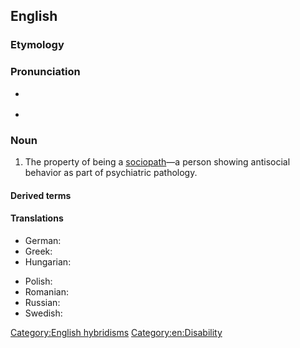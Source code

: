 ==English==

===Etymology===
{{confix|en|socio|pathy}}

===Pronunciation===
* {{a|UK}} {{IPA|en|/ˈsoʊ.ʃi.əˌpæθi/}}
* {{a|US}} {{IPA|en|/ˈsoʊ.si.əˌpæθi/}}

===Noun===
{{en-noun|~}}

# {{lb|en|psychiatry}} The property of being a [[sociopath]]—a person showing antisocial behavior as part of psychiatric pathology.
#: {{syn|en|psychopathy|q1=loosely}}

====Derived terms====
{{col4|en
|sociopath
|sociopathic
|sociopathology
}}

====Translations====
{{trans-top|personality disorder}}
* German: {{t|de|Soziopathie|f}}
* Greek: {{t+|el|κοινωνιοπάθεια}}
* Hungarian: {{t|hu|szociopátia}}
{{trans-mid}}
* Polish: {{t+|pl|socjopatia|f}}
* Romanian: {{t|ro|sociopatie|f}}
* Russian: {{t+|ru|социопа́тия|f}}
* Swedish: {{t+|sv|sociopati|c}}
{{trans-bottom}}

[[Category:English hybridisms]]
[[Category:en:Disability]]